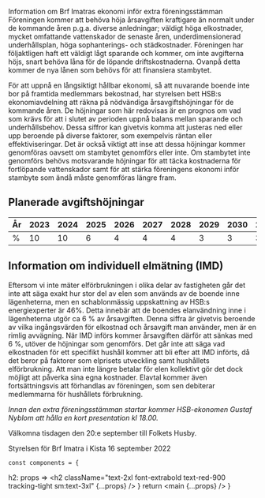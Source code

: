 

Information om Brf Imatras ekonomi inför extra föreningsstämman
Föreningen kommer att behöva höja årsavgiften kraftigare än normalt under de kommande åren p.g.a. diverse anledningar;
väldigt höga elkostnader, mycket omfattande vattenskador de senaste åren, underdimensionerad underhållsplan, höga sophanterings- och städkostnader.
Föreningen har följaktligen haft ett väldigt lågt sparande och kommer, om inte avgifterna höjs, snart behöva låna för de löpande driftskostnaderna.
Ovanpå detta kommer de nya lånen som behövs för att finansiera stambytet.

För att uppnå en långsiktigt hållbar ekonomi, så att nuvarande boende inte bor på framtida medlemmars bekostnad,
har styrelsen bett HSB:s ekonomiavdelning att räkna på nödvändiga årsavgiftshöjningar för de kommande åren.
De höjningar som här redovisas är en prognos om vad som krävs för att i slutet av perioden uppnå balans mellan sparande och underhållsbehov.
Dessa siffror kan givetvis komma att justeras ned eller upp beroende på diverse faktorer, som exempelvis räntan eller effektiviseringar.
Det är också viktigt att inse att dessa höjningar kommer genomföras oavsett om stambytet genomförs eller inte.
Om stambytet inte genomförs behövs motsvarande höjningar för att täcka kostnaderna för fortlöpande vattenskador samt för att stärka föreningens ekonomi inför stambyte som ändå måste genomföras längre fram.

## Planerade avgiftshöjningar

<table className="min-w-full divide-y divide-gray-300">
<thead className="bg-gray-50">
  <tr>
    <th scope="col" className="py-3.5 pl-4 pr-3 text-left text-sm font-semibold text-gray-900 sm:pl-6">År</th>
    <th scope="col" className="px-3 py-3.5 text-left text-sm font-semibold text-gray-900">2023</th>
    <th scope="col" className="px-3 py-3.5 text-left text-sm font-semibold text-gray-900">2024</th>
      <th scope="col" className="px-3 py-3.5 text-left text-sm font-semibold text-gray-900">2025</th>
      <th scope="col" className="px-3 py-3.5 text-left text-sm font-semibold text-gray-900">2026</th>
      <th scope="col" className="px-3 py-3.5 text-left text-sm font-semibold text-gray-900">2027</th>
      <th scope="col" className="px-3 py-3.5 text-left text-sm font-semibold text-gray-900">2028</th>
      <th scope="col" className="px-3 py-3.5 text-left text-sm font-semibold text-gray-900">2029</th>
      <th scope="col" className="px-3 py-3.5 text-left text-sm font-semibold text-gray-900">2030</th>
      <th scope="col" className="px-3 py-3.5 text-left text-sm font-semibold text-gray-900">2031</th>
  </tr>
</thead>
<tbody className="divide-y divide-gray-200 bg-white">
    <tr>
      <td className="whitespace-nowrap py-4 pl-4 pr-3 text-sm font-medium text-gray-900 sm:pl-6">%</td>
      <td className="whitespace-nowrap px-3 py-4 text-sm text-gray-500">10</td>
      <td className="whitespace-nowrap px-3 py-4 text-sm text-gray-500">10</td>
      <td className="whitespace-nowrap px-3 py-4 text-sm text-gray-500">6</td>
        <td className="whitespace-nowrap px-3 py-4 text-sm text-gray-500">4</td>
        <td className="whitespace-nowrap px-3 py-4 text-sm text-gray-500">4</td>
        <td className="whitespace-nowrap px-3 py-4 text-sm text-gray-500">4</td>
        <td className="whitespace-nowrap px-3 py-4 text-sm text-gray-500">3</td>
        <td className="whitespace-nowrap px-3 py-4 text-sm text-gray-500">3</td>
        <td className="whitespace-nowrap px-3 py-4 text-sm text-gray-500">3</td>
    </tr>
</tbody>
</table>




## Information om individuell elmätning (IMD)
Eftersom vi inte mäter elförbrukningen i olika delar av fastigheten går det inte att
säga exakt hur stor del av elen som används av de boende inne lägenheterna, men
en schablonmässig uppskattning av HSB:s energiexperter är 46%. Detta innebär
att de boendes elanvändning inne i lägenheterna utgör ca 6 % av årsavgiften.
Denna siffra är givetvis beroende av vilka ingångsvärden för elkostnad och årsavgift
man använder, men är en rimlig avvägning. När IMD införs kommer årsavgiften
därför att sänkas med 6 %, utöver de höjningar som genomförs.
Det går inte att säga vad elkostnaden för ett specifikt hushåll kommer att bli efter
att IMD införts, då det beror på faktorer som elprisets utveckling samt hushållets elförbrukning.
Att man inte längre betalar för elen kollektivt gör det dock
möjligt att påverka sina egna kostnader. Elavtal kommer även fortsättningsvis att
förhandlas av föreningen, som sen debiterar medlemmarna för hushållets förbrukning.

_Innan den extra föreningsstämman startar kommer HSB-ekonomen Gustaf Nyblom att hålla en kort presentation kl 18.00._

Välkomna tisdagen den 20:e september till Folkets Husby.

Styrelsen för Brf Imatra i Kista
16 september 2022

    const components = {
  h2: props => <h2 className="text-2xl font-extrabold text-red-900 tracking-tight sm:text-3xl" {...props} />
    }
    return <MDXProvider components={components} >
              <Body>
          <Centered
        introducing="Ekonomi"
        title="Ekonomi-info"
        summary="Brf Imatras kommer att behöva höja årsavgiften kraftigare än normalt under de kommande åren"
      >
               <main {...props} />
          </Centered>
      </Body>
    </MDXProvider>
}